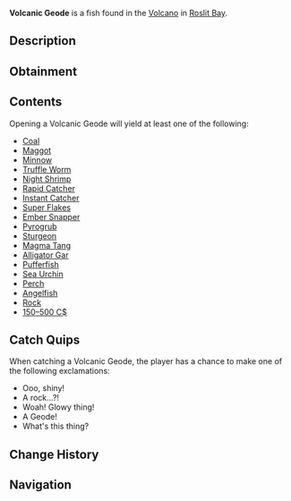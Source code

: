 {{FishInfobox
|image          = Volcanic Geode.png
|rarity         = Rare
|sea            = First Sea
|location       = [[Roslit Volcano]]
|sublocation    = 
|sources        = Fishing Rod
|radar_location = 
|xp             = 20
|weather        = 
|time           = 
|season         = 
|bait           = Magnet
|base_weight    = 20
|base_value     = 200
|weight_range   = 0
|base_chance    = 17
|base_resil     = 120
}}
'''Volcanic Geode''' is a {{Rarity|Rare}} fish found in the [[Roslit Bay#Roslit Volcano|Volcano]] in [[Roslit Bay]].

== Description ==
{{Description|The Volcanic Geode encases a magma crystal core, preserving its contents with an amber-like quality. Within this geode, you might find a trove of rare or extinct treasures— it's like a volcanic Christmas!|Bestiary Entry}}

== Obtainment ==
{{Description|Chipped off a volcanic geode.|Bestiary Hint}}
{{Fish Availability|
Roslit Bay/Roslit Volcano
|top_rods      = 
Magnet Rod\369248.55\371947.5;
Krampus's Rod\164465.8\319255.24;
Magma Rod\159872.84\310339.55;
Plastic Rod\146192.8\283787.19;
Great Rod of Oscar\113327.22\115226.83;
Fast Rod\103382.45\315517.34;
Astralhook Rod\103461.68\119479.9;
Ethereal Prism Rod\102704.2\116713.51;
Seraphic Rod\97137.41\118551.8;
No-Life Rod\93507.4\113756.91;
Challenger's Rod\90906.4\110274.64;
Rod Of The Forgotten Fang\90821.1\108656.67;
Free Spirit Rod\88583.79\118599.29;
Blazebringer Rod\83047.86\105448.64;
Rod Of The Depths\81506.52\102572;
Rod Of The Exalted One\81459.99\103991.12;
Zeus Rod\78274.48\99663.8;
Verdant Shear Rod\76502.02\99240.61;
Trident Rod\72146.33\113121.76;
Depthseeker Rod\69767.44\91506.58;
Avalanche Rod\63137.3\83492.01;
Reinforced Rod\62641.57\83147.45;
Volcanic Rod\61036.65\78884.21;
Steady Rod\24425.51\28669.41
|recommended   = Magnet Rod
}}

== Contents ==
Opening a Volcanic Geode will yield at least one of the following:
* [[Bait#Coal|Coal]]
* [[Bait#Maggot|Maggot]]
* [[Bait#Minnow|Minnow]]
* [[Bait#Truffle Worm|Truffle Worm]]
* [[Bait#Night Shrimp|Night Shrimp]]
* [[Bait#Rapid Catcher|Rapid Catcher]]
* [[Bait#Instant Catcher|Instant Catcher]]
* [[Bait#Super Flakes|Super Flakes]]
* [[Ember Snapper]]
* [[Pyrogrub]]
* [[Sturgeon]]
* [[Magma Tang]]
* [[Alligator Gar]]
* [[Pufferfish]]
* [[Sea Urchin]]
* [[Perch]]
* [[Angelfish]]
* [[Rock]]
* [[150–500 C$]]

== Catch Quips ==
When catching a Volcanic Geode, the player has a chance to make one of the following exclamations:
* Ooo, shiny!
* A rock...?!
* Woah! Glowy thing!
* A Geode!
* What's this thing?

== Change History ==
{{Change History|{{subst:Current Version}}}}

== Navigation ==
{{Fish Navbox|Roslit Volcano}}